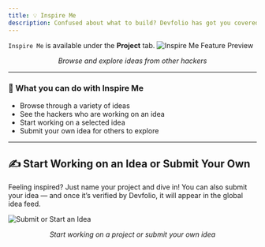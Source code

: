 ```yaml
---
title: 💡 Inspire Me
description: Confused about what to build? Devfolio has got you covered! 🤝🏻
---
```


<Callout title="Where to find it" type="info">
  <code>Inspire Me</code> is available under the <strong>Project</strong> tab.
</Callout>

<img src="/assets/IDEA.gif" alt="Inspire Me Feature Preview" />
<p align="center"><i>Browse and explore ideas from other hackers</i></p>

---

### 🚀 What you can do with Inspire Me

- Browse through a variety of ideas
- See the hackers who are working on an idea
- Start working on a selected idea
- Submit your own idea for others to explore

---

## ✍️ Start Working on an Idea or Submit Your Own

Feeling inspired? Just name your project and dive in! You can also submit your idea — and once it’s verified by Devfolio, it will appear in the global idea feed.

<img src="/assets/final.gif" alt="Submit or Start an Idea" />
<p align="center"><i>Start working on a project or submit your own idea</i></p>
